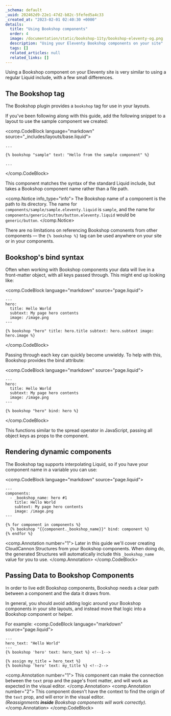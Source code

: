 ```yaml
---
_schema: default
_uuid: 202462d9-22e1-47d2-b82c-5fefed5a4c33
_created_at: "2023-02-01 02:40:30 +0000"
details:
  title: "Using Bookshop components"
  order: 4
  image: /documentation/static/bookshop-11ty/bookshop-eleventy-og.png
  description: "Using your Eleventy Bookshop components on your site"
  tags: []
  related_articles: null
  related_links: []
---
```


Using a Bookshop component on your Eleventy site is very similar to using a regular Liquid include, with a few small differences.

## The Bookshop tag

The Bookshop plugin provides a `bookshop` tag for use in your layouts.

If you've been following along with this guide, add the following snippet
to a layout to use the sample component we created:

<comp.CodeBlock language="markdown" source="_includes/layouts/base.liquid">
```
...

{% bookshop "sample" text: "Hello from the sample component" %}

...
```
</comp.CodeBlock>

This component matches the syntax of the standard Liquid include, but takes a Bookshop component name rather than a file path.

<comp.Notice info_type="info">
  The Bookshop name of a component is the path to its directory.
  The name for `components/sample/sample.eleventy.liquid` is `sample`,
  and the name for `components/generic/button/button.eleventy.liquid` would be `generic/button`.
</comp.Notice>

There are no limitations on referencing Bookshop comonents from other components — the `{% bookshop %}` tag can be used anywhere
on your site or in your components.

## Bookshop's bind syntax

Often when working with Bookshop components your data will live in a front-matter object, with all keys passed through.
This might end up looking like:

<comp.CodeBlock language="markdown" source="page.liquid">
```
---
hero:
  title: Hello World
  subtext: My page hero contents
  image: /image.png
---

{% bookshop "hero" title: hero.title subtext: hero.subtext image: hero.image %}

```
</comp.CodeBlock>

Passing through each key can quickly become unwieldy. To help with this, Bookshop provides
the bind attribute:

<comp.CodeBlock language="markdown" source="page.liquid">
```
---
hero:
  title: Hello World
  subtext: My page hero contents
  image: /image.png
---

{% bookshop "hero" bind: hero %}

```
</comp.CodeBlock>

This functions similar to the spread operator in JavaScript, passing all
object keys as props to the component.

## Rendering dynamic components

The Bookshop tag supports interpolating Liquid, so if you have your component name in a variable you can use:

<comp.CodeBlock language="markdown" source="page.liquid">
```
---
components:
  - _bookshop_name: hero #1
    title: Hello World
    subtext: My page hero contents
    image: /image.png
---

{% for component in components %}
  {% bookshop "{{component._bookshop_name}}" bind: component %}
{% endfor %}

```
<comp.Annotation number="1">
  Later in this guide we'll cover creating CloudCannon Structures from your Bookshop components.
  When doing do, the generated Structures will automatically include this `_bookshop_name` value for you to use.
</comp.Annotation>
</comp.CodeBlock>

## Passing Data to Bookshop Components

In order to live edit Bookshop components, Bookshop needs a clear path between a component
and the data it draws from. 

In general, you should avoid adding logic around your Bookshop components in your
site layouts, and instead move that logic into a Bookshop component or helper.

For example:
<comp.CodeBlock language="markdown" source="page.liquid">
```
---
hero_text: "Hello World"
---
{% bookshop 'hero' text: hero_text %} <!--1-->

{% assign my_title = hero_text %}
{% bookshop 'hero' text: my_title %} <!--2-->
```
<comp.Annotation number="1">
  This component can make the connection between the `text` prop and the page's front matter,
  and will work as expected in the visual editor.
</comp.Annotation>
<comp.Annotation number="2">
  This component doesn't have the context to find the origin of the `text` prop,
  and will error in the visual editor.  
  _(Reassignments **inside** Bookshop components will work correctly)._
</comp.Annotation>
</comp.CodeBlock>
